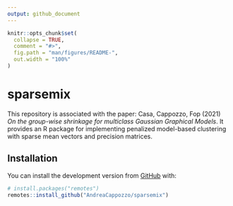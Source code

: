 ```yaml
---
output: github_document
---
```


<!-- README.md is generated from README.Rmd. Please edit that file -->

```r
knitr::opts_chunk$set(
  collapse = TRUE,
  comment = "#>",
  fig.path = "man/figures/README-",
  out.width = "100%"
)
```

# sparsemix
This repository is associated with the paper: Casa, Cappozzo, Fop (2021) *On the group-wise shrinkage for multiclass Gaussian Graphical Models*. It provides an R package for implementing penalized model-based clustering with sparse mean vectors and precision matrices. 


## Installation

You can install the development version from [GitHub](https://github.com/) with:

``` r
# install.packages("remotes")
remotes::install_github("AndreaCappozzo/sparsemix")
```
